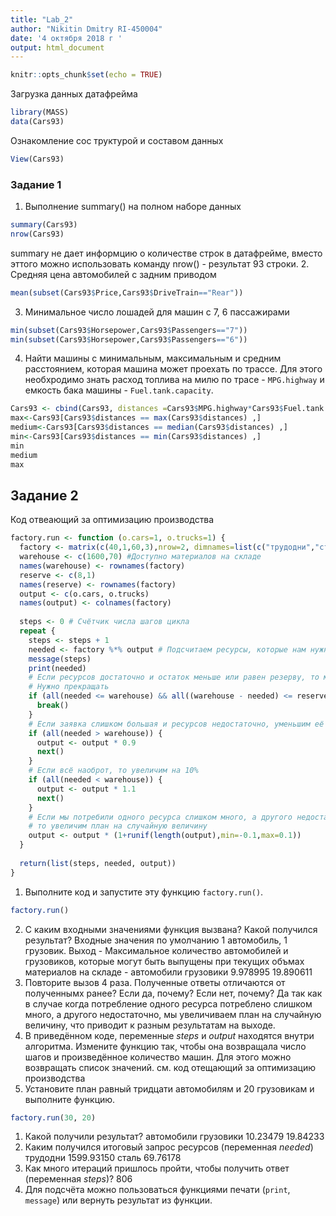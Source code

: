 ```yaml
---
title: "Lab_2"
author: "Nikitin Dmitry RI-450004"
date: '4 октября 2018 г '
output: html_document
---
```


```r
knitr::opts_chunk$set(echo = TRUE)
```

Загрузка данных датафрейма
```r
library(MASS)
data(Cars93)
```
Ознакомление сос труктурой и составом данных
```r
View(Cars93)
```
### Задание 1
1. Выполнение summary() на полном наборе данных
```r
summary(Cars93)
nrow(Cars93)
```
summary не дает информцию о количестве строк в датафрейме, вместо эттого можно использовать команду nrow() - результат 93 строки.
2. Средняя цена автомобилей с задним приводом
```r
mean(subset(Cars93$Price,Cars93$DriveTrain=="Rear"))
```
3. Минимальное число лошадей для машин с 7, 6 пассажирами
```r
min(subset(Cars93$Horsepower,Cars93$Passengers=="7"))
min(subset(Cars93$Horsepower,Cars93$Passengers=="6"))

```
4. Найти машины с минимальным, максимальным и средним расстоянием, которая машина может проехать по трассе. Для этого необхродимо знать расход топлива на милю по трасе - ``MPG.highway`` и емкость бака машины - ``Fuel.tank.capacity``.
```r
Cars93 <- cbind(Cars93, distances =Cars93$MPG.highway*Cars93$Fuel.tank.capacity)
max<-Cars93[Cars93$distances == max(Cars93$distances) ,]
medium<-Cars93[Cars93$distances == median(Cars93$distances) ,]
min<-Cars93[Cars93$distances == min(Cars93$distances) ,]
min
medium
max

```
## Задание 2
Код отвеающий за оптимизацию производства
```r
factory.run <- function (o.cars=1, o.trucks=1) {
  factory <- matrix(c(40,1,60,3),nrow=2, dimnames=list(c("трудодни","сталь"),c("автомобили","грузовики")))
  warehouse <- c(1600,70) #Доступно материалов на складе
  names(warehouse) <- rownames(factory)
  reserve <- c(8,1)
  names(reserve) <- rownames(factory)
  output <- c(o.cars, o.trucks)
  names(output) <- colnames(factory)
  
  steps <- 0 # Счётчик числа шагов цикла
  repeat {
    steps <- steps + 1
    needed <- factory %*% output # Подсчитаем ресурсы, которые нам нужны для производства требуемого кол-ва машин
    message(steps)
    print(needed)
    # Если ресурсов достаточно и остаток меньше или равен резерву, то мы произвели максимум возможного.
    # Нужно прекращать
    if (all(needed <= warehouse) && all((warehouse - needed) <= reserve)) {
      break()
    }
    # Если заявка слишком большая и ресурсов недостаточно, уменьшим её на 10%
    if (all(needed > warehouse)) {
      output <- output * 0.9
      next()
    }
    # Если всё наоброт, то увеличим на 10%
    if (all(needed < warehouse)) {
      output <- output * 1.1
      next()
    }
    # Если мы потребили одного ресурса слишком много, а другого недостаточно,
    # то увеличим план на случайную величину
    output <- output * (1+runif(length(output),min=-0.1,max=0.1))
  }
  
  return(list(steps, needed, output))
}
```
1. Выполните код и запустите эту функцию ``factory.run()``.
```r
factory.run()
```
2. С каким входными значениями функция вызвана? Какой получился результат?
Входные значения по умолчанию 1 автомобиль, 1 грузовик. Выход - Максимальное количество автомобилей и грузовиков, которые  могут быть выпущены при текущих объмах материалов на складе - автомобили  грузовики 
  9.978995  19.890611 
3. Повторите вызов 4 раза. Полученные ответы отличаются от полученнымх ранее? Если да, почему? Если нет, почему?
Да так как в случае когда потребление одного ресурса потреблено слишком много, а другого недостаточно, мы увеличиваем план на случайную величину, что приводит к разным результатам на выходе.
4. В приведённом коде, переменные _steps_ и _output_ находятся внутри алгоритма.
Измените функцию так, чтобы она возвращала число шагов и произведённое количество машин.
Для этого можно возвращать список значений. см. код отещающий за оптимизацию производства
5. Установите план равный тридцати автомобилям и 20 грузовикам и выполните функцию.
```r
factory.run(30, 20)
```
   1. Какой получили результат?
   автомобили  грузовики 
   10.23479   19.84233
   2. Каким получился итоговый запрос ресурсов (переменная _needed_)
   трудодни 1599.93150
   сталь      69.76178
   3. Как много итераций пришлось пройти, чтобы получить ответ (переменная _steps_)? 806
   4. Для подсчёта можно пользоваться функциями печати (``print``, ``message``) или вернуть результат из функции.